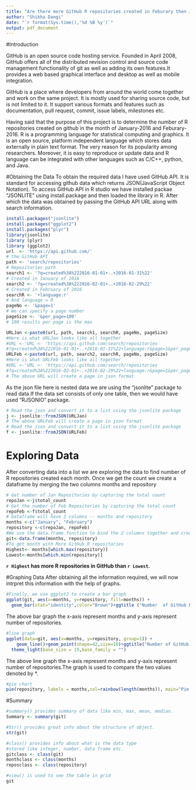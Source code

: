 ```yaml
---
title: "Are there more GitHub R repositories created in Feburary then January?"
author: "Shikha Dangi"
date: "`r format(Sys.time(),'%d %B %y')`"
output: pdf_document
---
```

#Introduction

GitHub is an open source code hosting service. Founded in April 2008, GitHub offers all of the distributed revision control and source code management functionality of git as well as adding its own features.It provides a web based graphical interface and desktop as well as mobile integration.

GitHub is a place where developers from around the world come together and work on the same project. It is mostly used for sharing source code, but is not limited to it. It support various formats and features such as documentation, pull request, commit, issue labels, milestones etc.

Having said that the purpose of this project is to determine the number of R repositories created on github in the month of January-2016 and Feburary-2016. R is a programming language for statistical computing and graphics. It is an open source, platform independent language which stores data externally in plain text format. The very reason for its popularity among researchers. Moreover, it is easy to reproduce or update data and R language can be integrated with other languages such as C/C++, python, and Java. 

#Obtaining the Data
To obtain the required data I have used GitHub API. It is standard for accessing github data which returns JSON(JavaScript Object Notation). To access GitHub API in R studio we have installed packae "JSONLITE" using install.package and then loaded the library in R. After which the data was obtained by passing the GitHub API URL along with search information.



```r
install.packages("jsonlite")
install.packages("ggplot2")
install.packages("plyr")
library(jsonlite)
library (plyr)
library (ggplot2)
url  <- 'https://api.github.com/'    
# the GitHub API
path <- 'search/repositories'  
# Repositories path
search1 <- '?q=created%3A%222016-01-01+..+2016-01-31%22'     
# Created in January of 2016
search2 <- '?q=created%3A%222016-02-01+..+2016-02-29%22'     
# Created in February of 2016
searchR <- '+language:r'     
# And language = R
pageNo <- '&page=1'
# We can specify a page number
pageSize <- '&per_page=100'   
# 100 results per page is the max 
```

```r
URLJan <-paste0(url, path, search1, searchR, pageNo, pageSize)
#Here is what URLJan looks like all together
#URL <-'URL <- 'https://api.github.com/search/repositories
#?q=created%3A%222016-01-01+..+2016-01-31%22+language:r&page=1&per_page=1'
URLFeb <-paste0(url, path, search2, searchR, pageNo, pageSize)
#Here is what URLFeb looks like all together
#URL <-'URL <- 'https://api.github.com/search/repositories
#?q=created%3A%222016-02-01+..+2016-02-29%22+language:r&page=1&per_page=1'
# The above URL will create a page in json format
```
As the json file here is nested data we are using the "jsonlite" package to read data.If the data set consists of only one table, then we would have used "RJSONIO" package.
```r
# Read the json and convert it to a list using the jsonlite package
j <- jsonlite::fromJSON(URLJan)
# The above URLFeb will create a page in json format
# Read the json and convert it to a list using the jsonlite package
f <- jsonlite::fromJSON(URLFeb)
```
# Exploring Data
After converting data into a list we are exploring the data to find number of R repositories created each month. Once we get the count we create a dataframe by merging the two columns months and repository
```r
# Get number of Jan Repositories by capturing the total count
repoJan <-j$total_count
# Get the number of Feb Repositories by capturing the total count
repoFeb <-f$total_count
# Dataframe will have 2 columns -- months and repository
months <-c("January", "February")
repository <-c(repoJan, repoFeb)
#We use the data.frame function to bind the 2 columns together and create git
git<-data.frame(months, repository)
#To get month with More GitHub R repositaries
Highest<- months[which.max(repository)]
Lowest<-months[which.min(repository)]
```
**`r Highest` has more R repositories in GitHub than `r Lowest`.**

#Graphing Data
After obtaining all the information required, we will now intrpret this information with the help of graphs. 
```r
#Finally, we use ggplot2 to create a bar graph
ggplot(git, aes(x=months, y=repository, fill=months)) + 
  geom_bar(stat="identity",color="Brown")+ggtitle ("Number  of GitHub R repositories ")
```
The above bar graph the x-axis represent months and y-axis represent number of repositories.

```r
#line graph
ggplot(data=git, aes(x=months, y=repository, group=1)) +
    geom_line()+geom_point(shape=42,size=10)+ggtitle("Number of GitHub R repositories created")+
  theme_light(base_size = 15,base_family = "")
```
The above line graph the x-axis represent months and y-axis represent number of repositories.The graph is used to compare the two values denoted by *. 
```r

#pie chart
pie(repository, labels = months,col=rainbow(length(months)), main="Pie Chart of Months")

```

#Summary
```r
#summary() provides summary of data like min, max, mean, median. 
Summary <- summary(git)
```
```r
#Str() provides great info about the structure of object. 
str(git)
```
```r
#class() provides info about what is the data type 
#stored like integer, number, data frame etc.
gitclass <- class(git)
monthclass <- class(months)
reposclass <- class(repository)
```
```r
#view() is used to see the table in grid
git
```
